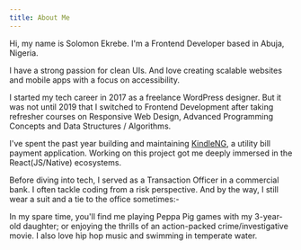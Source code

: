```yaml
---
title: About Me
---
```


Hi, my name is Solomon Ekrebe. I'm a Frontend Developer based in Abuja, Nigeria.

I have a strong passion for clean UIs. And love creating scalable websites and mobile 
apps with a focus on accessibility.
<br />

I started my tech career in 2017 as a freelance WordPress designer. 
But it was not until 2019 that I switched to Frontend Development after taking 
refresher courses on Responsive Web Design, Advanced Programming Concepts and 
Data Structures / Algorithms.
<br />

I've spent the past year building and maintaining [KindleNG](https://kindle.ng/), 
a utility bill payment application. Working on this project got me deeply immersed in the 
React(JS/Native) ecosystems.
<br />

Before diving into tech, I served as a Transaction Officer in a commercial bank. I often 
tackle coding from a risk perspective. And by the way, I still wear a suit and a tie 
to the office sometimes:-
<br />

In my spare time, you'll find me playing Peppa Pig games with my 3-year-old daughter; 
or enjoying the thrills of an action-packed crime/investigative movie. 
I also love hip hop music and swimming in temperate water.
